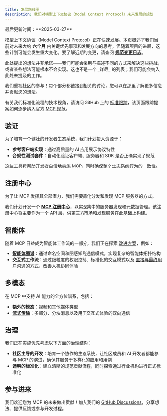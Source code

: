 ```yaml
---
title: 发展路线图
description: 我们对模型上下文协议（Model Context Protocol）未来发展的规划
---
```


<Callout type="info">
最后更新时间：**2025-03-27**
</Callout>

模型上下文协议（Model Context Protocol）正在快速发展。本页概述了我们当前对未来大约 **六个月** 内关键优先事项和发展方向的思考，但随着项目的进展，这些计划可能会发生重大变化。要了解近期的变更，请查阅 **[规范变更日志](/specification/2025-03-26/changelog/)**。

<Callout type="info">
此处提出的想法并非承诺——我们可能会采用与描述不同的方式来解决这些挑战，或者某些想法可能根本不会实现。这也不是一个 _详尽_ 的列表；我们可能会纳入此处未提及的工作。
</Callout>

我们重视社区的参与！每个部分都链接到相关的讨论，您可以在那里了解更多信息并贡献您的想法。

有关我们标准化流程的技术视角，请访问 GitHub 上的 [标准跟踪](https://github.com/orgs/modelcontextprotocol/projects/2/views/2)，该页面跟踪提案如何逐步纳入官方 [MCP 规范](https://spec.modelcontextprotocol.io)。

## 验证

为了培育一个健壮的开发者生态系统，我们计划投入资源于：

- **参考客户端实现**：通过高质量的 AI 应用展示协议特性
- **合规性测试套件**：自动化验证客户端、服务器和 SDK 是否正确实现了规范

这些工具将帮助开发者自信地实施 MCP，同时确保整个生态系统行为的一致性。

## 注册中心

为了让 MCP 发挥其全部潜力，我们需要简化分发和发现 MCP 服务器的方式。

我们计划开发一个 [**MCP 注册中心**](https://github.com/orgs/modelcontextprotocol/discussions/159)，以实现集中的服务器发现和元数据管理。该注册中心将主要作为一个 API 层，供第三方市场和发现服务在此基础上构建。

## 智能体

随着 MCP 日益成为智能体工作流的一部分，我们正在探索 [改进方案](https://github.com/modelcontextprotocol/specification/discussions/111)，例如：

- **[智能体图谱](https://github.com/modelcontextprotocol/specification/discussions/94)**：通过命名空间和图感知的通信模式，实现复杂的智能体拓扑结构
- **交互式工作流**：通过细粒度的权限控制、标准化的交互模式以及 [直接与最终用户沟通的方式](https://github.com/modelcontextprotocol/specification/issues/97)，改善人机协同体验

## 多模态

在 MCP 中支持 AI 能力的全方位谱系，包括：

- **额外的模态**：视频和其他媒体类型
- **[流式传输](https://github.com/modelcontextprotocol/specification/issues/117)**：多部分、分块消息以及用于交互式体验的双向通信

## 治理

我们正在实施优先考虑以下方面的治理结构：

- **社区主导的开发**：培育一个协作的生态系统，让社区成员和 AI 开发者都能参与 MCP 的演进，确保其服务于多样化的应用和用例
- **透明的标准化**：建立清晰的规范贡献流程，同时探索通过行业机构进行正式标准化

## 参与进来

我们欢迎您为 MCP 的未来做出贡献！加入我们的 [GitHub Discussions](https://github.com/orgs/modelcontextprotocol/discussions)，分享想法、提供反馈或参与开发过程。

